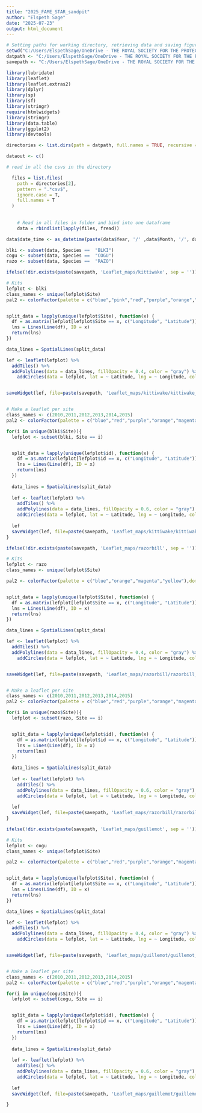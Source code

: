 ```yaml
---
title: "2025_FAME_STAR_sandpit"
author: "Elspeth Sage"
date: "2025-07-23"
output: html_document
---
```


```r
# Setting paths for working directory, retrieving data and saving figures and outputs - CHANGE TO SUIT YOU
setwd("C:/Users/ElspethSage/OneDrive - THE ROYAL SOCIETY FOR THE PROTECTION OF BIRDS/Documents/BRAIDS/WORKING/2025_FAME_STAR_sandpit/Scripts")
datpath <- "C:/Users/ElspethSage/OneDrive - THE ROYAL SOCIETY FOR THE PROTECTION OF BIRDS/Documents/BRAIDS/WORKING/2025_FAME_STAR_sandpit/Data/"
savepath <- "C:/Users/ElspethSage/OneDrive - THE ROYAL SOCIETY FOR THE PROTECTION OF BIRDS/Documents/BRAIDS/WORKING/2025_FAME_STAR_sandpit/Outputs/"
```

```r
library(lubridate)
library(leaflet)
library(leaflet.extras2)
library(dplyr)
library(sp)
library(sf)
library(stringr)
require(htmlwidgets)
library(stringr)
library(data.table)
library(ggplot2)
library(devtools)
```


```r
directories <- list.dirs(path = datpath, full.names = TRUE, recursive = TRUE)

dataout <- c()

# read in all the csvs in the directory

  files = list.files(
    path = directories[2],
    pattern = ".*csv$",
    ignore.case = T,
    full.names = T
  )
  
    
    # Read in all files in folder and bind into one dataframe
    data = rbindlist(lapply(files, fread))

data$date_time <- as_datetime(paste(data$Year, '/' ,data$Month, '/', data$Day, '/', data$Hour, ':', data$Minute, ':', data$Second))
```

```r

blki <- subset(data, Species ==  "BLKI")
cogu <- subset(data, Species ==  "COGU")
razo <- subset(data, Species ==  "RAZO")

```

```r
ifelse(!dir.exists(paste(savepath, 'Leaflet_maps/kittiwake', sep = '')), dir.create(paste(savepath, '/Leaflet_maps/kittiwake', sep = '')), "Folder exists already")

# Kits
lefplot <- blki
class_names <- unique(lefplot$Site)
pal2 <- colorFactor(palette = c("blue","pink","red","purple","orange","magenta","yellow"),domain = class_names)


split_data = lapply(unique(lefplot$Site), function(x) {
  df = as.matrix(lefplot[lefplot$Site == x, c("Longitude", "Latitude")])
  lns = Lines(Line(df), ID = x)
  return(lns)
})

data_lines = SpatialLines(split_data)

lef <- leaflet(lefplot) %>%
  addTiles() %>%
  addPolylines(data = data_lines, fillOpacity = 0.4, color = "gray") %>%
    addCircles(data = lefplot, lat = ~ Latitude, lng = ~ Longitude, color = ~pal2(Site), fillOpacity = 0.6, popup = paste(" Timestamp = ",lefplot$date_time," individual =", lefplot$id, " Site =", lefplot$Site)) 


saveWidget(lef, file=paste(savepath, 'Leaflet_maps/kittiwake/kittiwake_all',".html", sep = ''))


# Make a leaflet per site
class_names <- c(2010,2011,2012,2013,2014,2015)
pal2 <- colorFactor(palette = c("blue","red","purple","orange","magenta","yellow"),domain = class_names)

for(i in unique(blki$Site)){
  lefplot <- subset(blki, Site == i)


  split_data = lapply(unique(lefplot$id), function(x) {
    df = as.matrix(lefplot[lefplot$id == x, c("Longitude", "Latitude")])
    lns = Lines(Line(df), ID = x)
    return(lns)
  })
  
  data_lines = SpatialLines(split_data)
  
  lef <- leaflet(lefplot) %>%
    addTiles() %>%
    addPolylines(data = data_lines, fillOpacity = 0.6, color = "gray") %>%
    addCircles(data = lefplot, lat = ~ Latitude, lng = ~ Longitude, color = ~pal2(Year), fillOpacity = 0.6, popup = paste(" Timestamp = ",lefplot$date_time," individual =", lefplot$id)) 
  
  lef
  saveWidget(lef, file=paste(savepath, 'Leaflet_maps/kittiwake/kittiwake_',lefplot$Site[1],".html", sep = ''))
}

```

```r
ifelse(!dir.exists(paste(savepath, 'Leaflet_maps/razorbill', sep = '')), dir.create(paste(savepath, '/Leaflet_maps/razorbill', sep = '')), "Folder exists already")

# Kits
lefplot <- razo
class_names <- unique(lefplot$Site)

pal2 <- colorFactor(palette = c("blue","orange","magenta","yellow"),domain = class_names)


split_data = lapply(unique(lefplot$Site), function(x) {
  df = as.matrix(lefplot[lefplot$Site == x, c("Longitude", "Latitude")])
  lns = Lines(Line(df), ID = x)
  return(lns)
})

data_lines = SpatialLines(split_data)

lef <- leaflet(lefplot) %>%
  addTiles() %>%
  addPolylines(data = data_lines, fillOpacity = 0.4, color = "gray") %>%
    addCircles(data = lefplot, lat = ~ Latitude, lng = ~ Longitude, color = ~pal2(Site), fillOpacity = 0.6, popup = paste(" Timestamp = ",lefplot$date_time," individual =", lefplot$id, " Site =", lefplot$Site)) 


saveWidget(lef, file=paste(savepath, 'Leaflet_maps/razorbill/razorbill_all',".html", sep = ''))


# Make a leaflet per site
class_names <- c(2010,2011,2012,2013,2014,2015)
pal2 <- colorFactor(palette = c("blue","red","purple","orange","magenta","yellow"),domain = class_names)

for(i in unique(razo$Site)){
  lefplot <- subset(razo, Site == i)


  split_data = lapply(unique(lefplot$id), function(x) {
    df = as.matrix(lefplot[lefplot$id == x, c("Longitude", "Latitude")])
    lns = Lines(Line(df), ID = x)
    return(lns)
  })
  
  data_lines = SpatialLines(split_data)
  
  lef <- leaflet(lefplot) %>%
    addTiles() %>%
    addPolylines(data = data_lines, fillOpacity = 0.6, color = "gray") %>%
    addCircles(data = lefplot, lat = ~ Latitude, lng = ~ Longitude, color = ~pal2(Year), fillOpacity = 0.6, popup = paste(" Timestamp = ",lefplot$date_time," individual =", lefplot$id)) 
  
  lef
  saveWidget(lef, file=paste(savepath, 'Leaflet_maps/razorbill/razorbill_',lefplot$Site[1],".html", sep = ''))
}

```

```r
ifelse(!dir.exists(paste(savepath, 'Leaflet_maps/guillemot', sep = '')), dir.create(paste(savepath, '/Leaflet_maps/guillemot', sep = '')), "Folder exists already")

# Kits
lefplot <- cogu
class_names <- unique(lefplot$Site)

pal2 <- colorFactor(palette = c("blue","red","purple","orange","magenta","yellow"),domain = class_names)


split_data = lapply(unique(lefplot$Site), function(x) {
  df = as.matrix(lefplot[lefplot$Site == x, c("Longitude", "Latitude")])
  lns = Lines(Line(df), ID = x)
  return(lns)
})

data_lines = SpatialLines(split_data)

lef <- leaflet(lefplot) %>%
  addTiles() %>%
  addPolylines(data = data_lines, fillOpacity = 0.4, color = "gray") %>%
    addCircles(data = lefplot, lat = ~ Latitude, lng = ~ Longitude, color = ~pal2(Site), fillOpacity = 0.6, popup = paste(" Timestamp = ",lefplot$date_time," individual =", lefplot$id, " Site =", lefplot$Site)) 


saveWidget(lef, file=paste(savepath, 'Leaflet_maps/guillemot/guillemot_all',".html", sep = ''))


# Make a leaflet per site
class_names <- c(2010,2011,2012,2013,2014,2015)
pal2 <- colorFactor(palette = c("blue","red","purple","orange","magenta","yellow"),domain = class_names)

for(i in unique(cogu$Site)){
  lefplot <- subset(cogu, Site == i)


  split_data = lapply(unique(lefplot$id), function(x) {
    df = as.matrix(lefplot[lefplot$id == x, c("Longitude", "Latitude")])
    lns = Lines(Line(df), ID = x)
    return(lns)
  })
  
  data_lines = SpatialLines(split_data)
  
  lef <- leaflet(lefplot) %>%
    addTiles() %>%
    addPolylines(data = data_lines, fillOpacity = 0.6, color = "gray") %>%
    addCircles(data = lefplot, lat = ~ Latitude, lng = ~ Longitude, color = ~pal2(Year), fillOpacity = 0.6, popup = paste(" Timestamp = ",lefplot$date_time," individual =", lefplot$id)) 
  
  lef
  saveWidget(lef, file=paste(savepath, 'Leaflet_maps/guillemot/guillemot_',lefplot$Site[1],".html", sep = ''))

}

``` 
